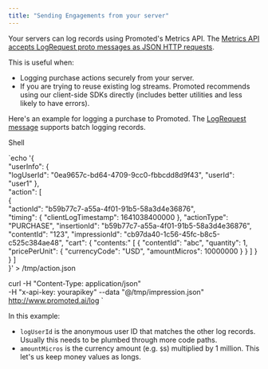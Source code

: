 ```yaml
---
title: "Sending Engagements from your server"
---
```


Your servers can log records using Promoted's Metrics API. The [Metrics API accepts LogRequest proto messages as JSON HTTP requests](https://github.com/promotedai/schema/search?q=%22message+LogRequest%22).

This is useful when:

* Logging purchase actions securely from your server.
* If you are trying to reuse existing log streams. Promoted recommends using our client-side SDKs directly (includes better utilities and less likely to have errors).

Here's an example for logging a purchase to Promoted. The [LogRequest message](https://github.com/promotedai/schema/search?q=%22message+LogRequest%22) supports batch logging records.

Shell

`echo '{  
  "userInfo": {  
    "logUserId": "0ea9657c-bd64-4709-9cc0-fbbcdd8d9f43",
    "userId": "user1"
  },  
  "action": [  
    {  
      "actionId": "b59b77c7-a55a-4f01-91b5-58a3d4e36876",  
      "timing": {
        "clientLogTimestamp": 1641038400000
      },
      "actionType": "PURCHASE",
      "insertionId": "b59b77c7-a55a-4f01-91b5-58a3d4e36876",
      "contentId": "123",
      "impressionId": "cb97da40-1c56-45fc-b8c5-c525c384ae48",
      "cart": {
        "contents:" [
          {
            "contentId": "abc",
            "quantity": 1,
            "pricePerUnit": {
              "currencyCode": "USD",
              "amountMicros":  10000000
            }
          }
        ]
      }
    }
  ]  
}' > /tmp/action.json

curl -H "Content-Type: application/json" \
    -H "x-api-key: yourapikey" --data "@/tmp/impression.json" http://www.promoted.ai/log
`

In this example:

* `logUserId` is the anonymous user ID that matches the other log records. Usually this needs to be plumbed through more code paths.
* `amountMicros` is the currency amount (e.g. `$`s) multiplied by 1 million. This let's us keep money values as longs.